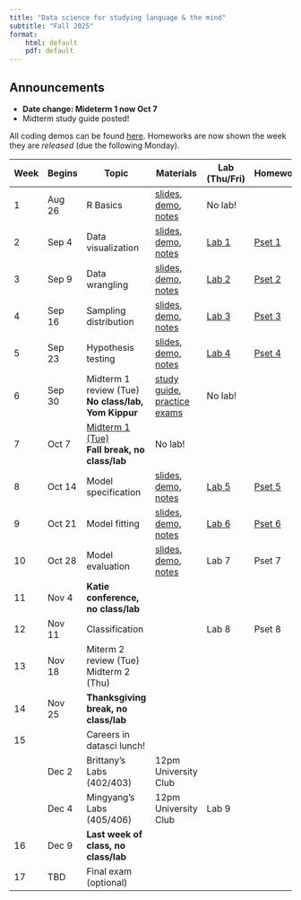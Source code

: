 ```yaml
---
title: "Data science for studying language & the mind"
subtitle: "Fall 2025"
format: 
    html: default
    pdf: default
---
```


::: {.callout-tip collapse="false"}
## Announcements

- **Date change: Mideterm 1 now Oct 7**
- Midterm study guide posted!
:::

All coding demos can be found [here](https://drive.google.com/drive/folders/1l9j6yEcL7rk6c6IUhKZOnRtO8lnsJx3O?usp=sharing). Homeworks are now shown the week they are *released* (due the following Monday). 

| Week | Begins |  Topic | Materials | Lab (Thu/Fri) | Homework  |
| -  | -- |  --- | ---- | --- | --- |
| 1 | Aug 26 | R Basics  | [slides](slides/r-basics.qmd), [demo](https://colab.research.google.com/drive/1Tv0Obx3hGCX9Zi956jI7_5SuRO5T95h8?usp=drive_link), [notes](notes/r-basics.qmd) | No lab! | |
| 2 | Sep 4 | Data visualization | [slides](slides/data-visualization.qmd), [demo](https://colab.research.google.com/drive/1eCKrIvYBn9-EoKAsh1_FWcRCVl5nLO7G?usp=sharing), [notes](notes/data-visualization.qmd) | [Lab 1](labs/lab-01.qmd) | [Pset 1](psets/pset-01.qmd) |
| 3 | Sep 9 | Data wrangling | [slides](slides/data-wrangling.qmd), [demo](https://colab.research.google.com/drive/11ncVhDIuxtrc_JXlLsEYO2G8mjEBGSQr?usp=sharing), [notes](notes/data-wrangling.qmd) |  [Lab 2](labs/lab-02.qmd) | [Pset 2](psets/pset-02.qmd) |
| 4 | Sep 16 | Sampling distribution | [slides](slides/sampling-distribution.qmd), [demo](https://colab.research.google.com/drive/11tKK1W1403-6Q2ug6-nmrfCGdo-25Rvr?usp=drive_link), [notes](notes/sampling-distribution.qmd) |  [Lab 3](labs/lab-03.qmd) | [Pset 3](psets/pset-03.qmd) | 
| 5 | Sep 23 | Hypothesis testing<br> | [slides](slides/hypothesis-testing.qmd), [demo](https://colab.research.google.com/drive/1VXypUt5Pc7Ti3x_hhqSYwyEV9CeqGsH-?usp=drive_link), [notes](notes/hypothesis-testing.qmd) | [Lab 4](labs/lab-04.qmd) | [Pset 4](psets/pset-04.qmd) |
| 6 | Sep 30 | Midterm 1 review (Tue)<br>**No class/lab, Yom Kippur** | [study guide](notes/exam-1-studyguide.qmd), [practice exams](https://drive.google.com/drive/folders/1FaF8Gn4dkvWEJxXSCwaXeO2Wk6mtmlOd?usp=drive_link) | No lab! |  |
| 7 | Oct 7 | [Midterm 1 (Tue)](exams/exam-01.qmd) <br>**Fall break, no class/lab** | No lab! | | 
| 8 | Oct 14 | Model specification | [slides](slides/model-specification.qmd), [demo](https://colab.research.google.com/drive/1pr69_Je9gNviDs3cC5aF672TVTMowzWR?usp=drive_link), [notes](notes/model-specification.qmd) | [Lab 5](labs/lab-05.qmd) | [Pset 5](psets/pset-05.qmd) | 
| 9 | Oct 21 | Model fitting | [slides](slides/model-fitting.qmd), [demo](https://colab.research.google.com/drive/16cIfMYPAuKJzaruSXdTlvFwlNKQllbBy?usp=drive_link), [notes](notes/model-fitting.qmd) | [Lab 6](labs/lab-06.qmd) | [Pset 6](psets/pset-06.qmd)  | 
| 10 | Oct 28 | Model evaluation | [slides](slides/model-evaluation.qmd), [demo](https://colab.research.google.com/drive/1hOUqh3jhoBO6mGQWwlEPPup7MOvzw2Ld?usp=drive_link), [notes](notes/model-evaluation.qmd) | Lab 7 | Pset 7 |
| 11 | Nov 4 | **Katie conference, no class/lab** | | |  |
| 12 | Nov 11 | Classification | |  Lab 8 | Pset 8 | 
| 13 | Nov 18 | Miterm 2 review (Tue)<br>Midterm 2 (Thu) | | |   | 
| 14 | Nov 25 |**Thanksgiving break, no class/lab**  |    |
| 15 | | Careers in datasci lunch! | |   |  |
|  | Dec 2 | Brittany's Labs (402/403) | 12pm University Club  |   |  |
|  |  Dec 4  |Mingyang's Labs (405/406) | 12pm University Club  |  Lab 9 |  |
| 16 | Dec 9 | **Last week of class, no class/lab** |  |  |  |
| 17 | TBD | Final exam (optional) |

